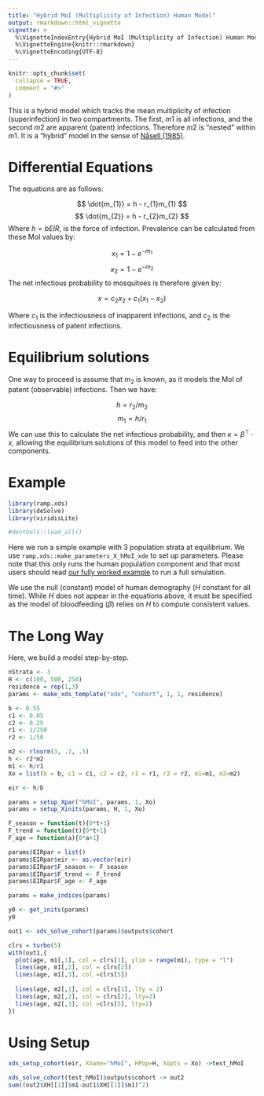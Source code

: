 ```yaml
---
title: "Hybrid MoI (Multiplicity of Infection) Human Model"
output: rmarkdown::html_vignette
vignette: >
  %\VignetteIndexEntry{Hybrid MoI (Multiplicity of Infection) Human Model}
  %\VignetteEngine{knitr::rmarkdown}
  %\VignetteEncoding{UTF-8}
---
```


```r
knitr::opts_chunk$set(
  collapse = TRUE,
  comment = "#>"
)
```

This is a hybrid model which tracks the mean multiplicity of infection (superinfection) in two compartments. The first, $m1$ is all infections, and the second $m2$ are apparent (patent) infections. Therefore $m2$ is "nested" within $m1$. It is a "hybrid" model in the sense of [Nåsell (1985)](https://link.springer.com/book/10.1007/978-3-662-01609-1).

# Differential Equations

The equations are as follows:

$$
\dot{m_{1}} = h - r_{1}m_{1}
$$
$$
\dot{m_{2}} = h - r_{2}m_{2}
$$
Where $h = b EIR$, is the force of infection. Prevalence can be calculated from these MoI values by:

$$
x_{1} = 1-e^{-m_{1}}
$$
$$
x_{2} = 1-e^{-m_{2}}
$$
The net infectious probability to mosquitoes is therefore given by:

$$
x = c_{2}x_{2} + c_{1}(x_{1}-x_{2})
$$

Where $c_{1}$ is the infectiousness of inapparent infections, and $c_{2}$ is the infectiousness of patent infections.

# Equilibrium solutions

One way to proceed is assume that $m_{2}$ is known, as it models the MoI of patent (observable) infections. Then we have:

$$
h = r_{2}/m_{2}
$$
$$
m_{1} = h/r_{1}
$$
We can use this to calculate the net infectious probability, and then $\kappa = \beta^{\top} \cdot x$, allowing the equilibrium solutions of this model to feed into the other components.

# Example

```r
library(ramp.xds)
library(deSolve)
library(viridisLite)
```

```r
#devtools::load_all()
```

Here we run a simple example with 3 population strata at equilibrium. We use `ramp.xds::make_parameters_X_hMoI_xde` to
set up parameters. Please note that this only runs the human population component and that most users should read [our fully worked example](ex_534.html) to run a full simulation.

We use the null (constant) model of human demography ($H$ constant for all time). While $H$ does not appear in the equations above, it must be specified as the model of bloodfeeding ($\beta$) relies on $H$ to compute consistent values.

# The Long Way

Here, we build a model step-by-step. 

```r
nStrata <- 3
H <- c(100, 500, 250)
residence = rep(1,3) 
params <- make_xds_template("ode", "cohort", 1, 1, residence)
```


```r
b <- 0.55
c1 <- 0.05
c2 <- 0.25
r1 <- 1/250
r2 <- 1/50
```




```r
m2 <- rlnorm(3, .2, .5) 
h <- r2*m2
m1 <- h/r1
Xo = list(b = b, c1 = c1, c2 = c2, r1 = r1, r2 = r2, m1=m1, m2=m2)
```

```r
eir <- h/b
```

```r
params = setup_Xpar("hMoI", params, 1, Xo)
params = setup_Xinits(params, H, 1, Xo) 
```


```r
F_season = function(t){0*t+1}
F_trend = function(t){0*t+1}
F_age = function(a){0*a+1}
```



```r
params$EIRpar = list() 
params$EIRpar$eir <- as.vector(eir)
params$EIRpar$F_season <- F_season
params$EIRpar$F_trend <- F_trend
params$EIRpar$F_age <- F_age
```

```r
params = make_indices(params)
```

```r
y0 <- get_inits(params)
y0
```



```r
out1 <- xds_solve_cohort(params)$outputs$cohort
```


```r
clrs = turbo(5)
with(out1,{
  plot(age, m1[,1], col = clrs[1], ylim = range(m1), type = "l")
  lines(age, m1[,2], col = clrs[2])
  lines(age, m1[,3], col =clrs[5])
  
  lines(age, m2[,1], col = clrs[1], lty = 2)
  lines(age, m2[,2], col = clrs[2], lty=2)
  lines(age, m2[,3], col =clrs[5], lty=2)
})
```

# Using Setup



```r
xds_setup_cohort(eir, Xname="hMoI", HPop=H, Xopts = Xo) ->test_hMoI
```

```r
xds_solve_cohort(test_hMoI)$outputs$cohort -> out2
sum((out2$XH[[1]]$m1-out1$XH[[1]]$m1)^2)
```



